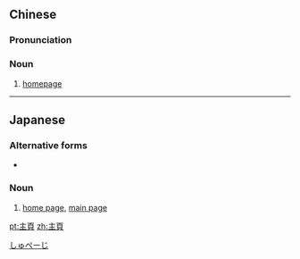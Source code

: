 {{also|主页}}
==Chinese==
{{zh-forms|s=主页}}

===Pronunciation===
{{zh-pron
|m=zhǔyè
|c=zyu2 jip6
|cat=n
}}

===Noun===
{{zh-noun}}

# [[homepage]]

----

==Japanese==
{{ja-kanjitab}}

===Alternative forms===
* {{ja-r|主ページ|しゅページ}}

===Noun===
{{ja-noun|しゅページ}}

# [[home page]], [[main page]]

[[Category:ja:Internet|しゅぺーじ]]

[[pt:主頁]]
[[zh:主頁]]